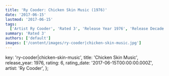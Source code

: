 ```yaml
---
title: 'Ry Cooder: Chicken Skin Music (1976)'
date: '2017-06-15'
lastmod: '2017-06-15'
tags:
  ['Artist Ry Cooder', 'Rated 3', 'Release Year 1976', 'Release Decade 1970']
summary: 'Rated 3'
authors: ['default']
images: ['/content/images/ry-cooder|chicken-skin-music.jpg']
---
```


  key: 'ry-cooder|chicken-skin-music',
  title: 'Chicken Skin Music',
  release_year: 1976,
  rating: 6,
  rating_date: '2017-06-15T00:00:00.000Z',
  artist: 'Ry Cooder',
};

<MusicRating data={data} />
